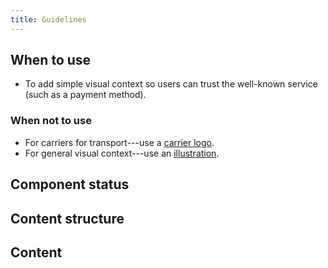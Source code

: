 ```yaml
---
title: Guidelines
---
```



<ReactExample exampleId="ServiceLogo" />

## When to use

- To add simple visual context so users can trust the well-known service (such as a payment method).

### When not to use

- For carriers for transport---use a [carrier logo](/components/visuals/carrierlogo/).
- For general visual context---use an [illustration](/components/visuals/illustration/).

## Component status

<ComponentStatus component="ServiceLogo" />

## Content structure

<FigmaFile
  file="4QJZqvBvRrLu6t9mwObCkA"
  node="175%3A0"
  alt="Service logo: shows the logo, is available in greyscale, and is best when has the service name."
/>

## Content

<ShortNonvisualSnippet version={2} visual="logo" associated="service" />

